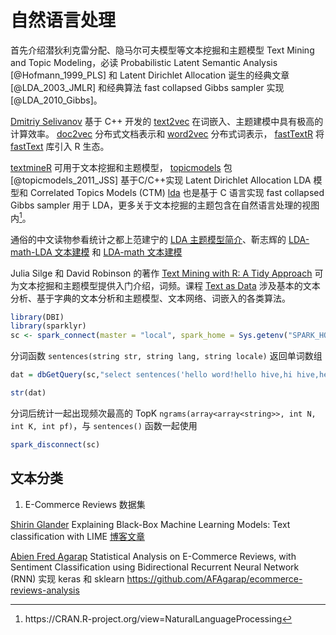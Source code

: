 # 自然语言处理 {#chap-natural-language-processing}

首先介绍潜狄利克雷分配、隐马尔可夫模型等文本挖掘和主题模型 Text Mining and Topic Modeling，必读 Probabilistic Latent Semantic Analysis [@Hofmann_1999_PLS] 和 Latent Dirichlet Allocation 诞生的经典文章[@LDA_2003_JMLR] 和经典算法 fast collapsed Gibbs sampler 实现[@LDA_2010_Gibbs]。

[Dmitriy Selivanov](https://dsnotes.com/) 基于 C++ 开发的 [text2vec](https://github.com/dselivanov/text2vec) 在词嵌入、主题建模中具有极高的计算效率。 [doc2vec](https://github.com/bnosac/doc2vec) 分布式文档表示和 [word2vec](https://github.com/bnosac/word2vec) 分布式词表示， [fastTextR](https://github.com/FlorianSchwendinger/fastTextR) 将 [fastText](https://github.com/facebookresearch/fastText) 库引入 R 生态。

[textmineR](https://github.com/TommyJones/textmineR) 可用于文本挖掘和主题模型，
[topicmodels](https://cran.r-project.org/web/packages/topicmodels/index.html) 包 [@topicmodels_2011_JSS] 基于C/C++实现 Latent Dirichlet Allocation LDA 模型和 Correlated Topics Models (CTM)  [lda](https://cran.r-project.org/web/packages/lda/) 也是基于 C 语言实现 fast collapsed Gibbs sampler 用于 LDA，更多关于文本挖掘的主题包含在自然语言处理的视图内[^nlp-task-view]。

通俗的中文读物参看统计之都上范建宁的 [LDA 主题模型简介](https://cosx.org/2010/10/lda-topic-model)、靳志辉的 [LDA-math-LDA 文本建模](https://cosx.org/2013/03/lda-math-lda-text-modeling/) 和 [LDA-math 文本建模](https://cosx.org/2013/03/lda-math-text-modeling/)

Julia Silge 和 David Robinson 的著作 [Text Mining with R: A Tidy Approach](https://www.tidytextmining.com/) 可为文本挖掘和主题模型提供入门介绍，词频。课程 [Text as Data](https://github.com/cbail/textasdata) 涉及基本的文本分析、基于字典的文本分析和主题模型、文本网络、词嵌入的各类算法。

[^nlp-task-view]: https://CRAN.R-project.org/view=NaturalLanguageProcessing


```r
library(DBI)
library(sparklyr)
sc <- spark_connect(master = "local", spark_home = Sys.getenv("SPARK_HOME"))
```

分词函数 `sentences(string str, string lang, string locale)` 返回单词数组

```r
dat = dbGetQuery(sc,"select sentences('hello word!hello hive,hi hive,hello hive') as word")
```

```r
str(dat)
```

分词后统计一起出现频次最高的 TopK `ngrams(array<array<string>>, int N, int K, int pf)`，与 `sentences()` 函数一起使用

```r
spark_disconnect(sc)
```


## 文本分类 {#sec-text-classification}

1. E-Commerce Reviews 数据集

[Shirin Glander](https://shirinsplayground.netlify.com/) Explaining Black-Box Machine Learning Models: Text classification with LIME [博客文章](https://shirinsplayground.netlify.com/2018/07/explaining_ml_models_code_text_lime/)

[Abien Fred Agarap](https://afagarap.me/) Statistical Analysis on E-Commerce Reviews, with Sentiment Classification using Bidirectional Recurrent Neural Network (RNN) 实现 keras 和 sklearn <https://github.com/AFAgarap/ecommerce-reviews-analysis>


